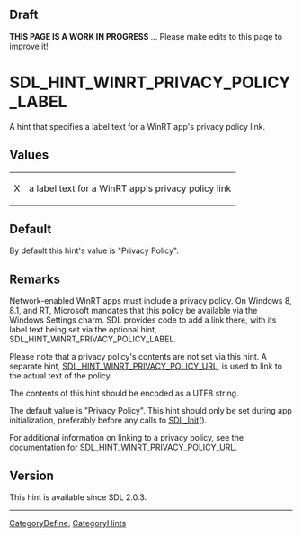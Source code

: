 == Draft ==

'''THIS PAGE IS A WORK IN PROGRESS''' ... Please make edits to this page to improve it!


<!-- #*^*^*^*^*See http://wiki.libsdl.org/moin.cgi/SGEnumerations for details on editing this page*^*^*^*^* -->


= SDL_HINT_WINRT_PRIVACY_POLICY_LABEL =
A hint that specifies a label text for a WinRT app's privacy policy link.




== Values ==
{|
|X
|a label text for a WinRT app's privacy policy link
|}


== Default ==
By default this hint's value is "Privacy Policy".



== Remarks ==
Network-enabled WinRT apps must include a privacy policy.  On Windows 8, 8.1, and RT, Microsoft mandates that this policy be available via the Windows Settings charm.  SDL provides code to add a link there, with its label text being set via the optional hint, SDL_HINT_WINRT_PRIVACY_POLICY_LABEL.

Please note that a privacy policy's contents are not set via this hint.  A separate hint, [[SDL_HINT_WINRT_PRIVACY_POLICY_URL]], is used to link to the actual text of the policy.

The contents of this hint should be encoded as a UTF8 string.

The default value is "Privacy Policy".  This hint should only be set during app initialization, preferably before any calls to [[SDL_Init]]().

For additional information on linking to a privacy policy, see the documentation for [[SDL_HINT_WINRT_PRIVACY_POLICY_URL]].


== Version ==
This hint is available since SDL 2.0.3.


----
[[CategoryDefine]], [[CategoryHints]]
<!-- #See the Style Guide for instructions on editing the footer. -->
